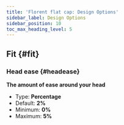 ```yaml
---
title: 'Florent flat cap: Design Options'
sidebar_label: Design Options
sidebar_position: 10
toc_max_heading_level: 5
---
```



## Fit {#fit}

### Head ease {#headease}

**The amount of ease around your head**

- Type: **Percentage**
- Default: **2%**
- Minimum: **0%**
- Maximum: **5%**

<Headease />
